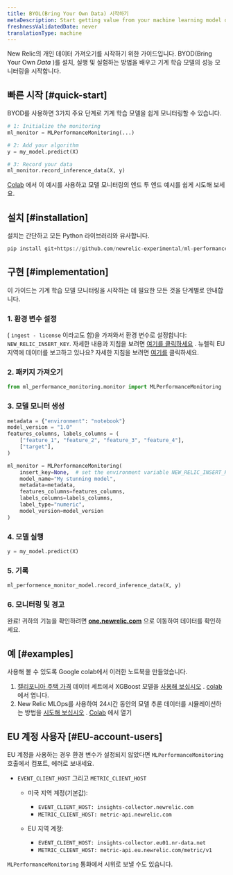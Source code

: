 ```yaml
---
title: BYOL(Bring Your Own Data) 시작하기
metaDescription: Start getting value from your machine learning model data in just a few minutes within New Relic
freshnessValidatedDate: never
translationType: machine
---
```


New Relic의 개인 데이터 가져오기를 시작하기 위한 가이드입니다. BYOD(Bring Your Own *Data* )를 설치, 실행 및 실험하는 방법을 배우고 기계 학습 모델의 성능 모니터링을 시작합니다.

## 빠른 시작 [#quick-start]

BYOD를 사용하면 3가지 주요 단계로 기계 학습 모델을 쉽게 모니터링할 수 있습니다.

```python
# 1: Initialize the monitoring
ml_monitor = MLPerformanceMonitoring(...)

# 2: Add your algorithm
y = my_model.predict(X)

# 3: Record your data
ml_monitor.record_inference_data(X, y)
```

[Colab](https://colab.research.google.com/github/newrelic-experimental/ml-performance-monitoring/blob/main/examples/XGBoost_on_Boston_housing_prices_dataset.ipynb) 에서 이 예시를 사용하고 모델 모니터링의 엔드 투 엔드 예시를 쉽게 시도해 보세요.

## 설치 [#installation]

설치는 간단하고 모든 Python 라이브러리와 유사합니다.

```python
pip install git+https://github.com/newrelic-experimental/ml-performance-monitoring.git
```

## 구현 [#implementation]

이 가이드는 기계 학습 모델 모니터링을 시작하는 데 필요한 모든 것을 단계별로 안내합니다.

### 1. 환경 변수 설정

<InlinePopover type="licenseKey" />( `ingest - license` 이라고도 함)을 가져와서 환경 변수로 설정합니다: `NEW_RELIC_INSERT_KEY`. 자세한 내용과 지침을 보려면 [여기를 클릭하세요](/docs/apis/intro-apis/new-relic-api-keys/#license-key) . 뉴렐릭 EU 지역에 데이터를 보고하고 있나요? 자세한 지침을 보려면 [여기를](#EU-account-users) 클릭하세요.

### 2. 패키지 가져오기

```python
from ml_performance_monitoring.monitor import MLPerformanceMonitoring
```

### 3. 모델 모니터 생성

```python
metadata = {"environment": "notebook"}
model_version = "1.0"
features_columns, labels_columns = (
    ["feature_1", "feature_2", "feature_3", "feature_4"],
    ["target"],
)

ml_monitor = MLPerformanceMonitoring(
    insert_key=None,  # set the environment variable NEW_RELIC_INSERT_KEY or send your insert key here
    model_name="My stunning model",
    metadata=metadata,
    features_columns=features_columns,
    labels_columns=labels_columns,
    label_type="numeric",
    model_version=model_version
)
```

### 4. 모델 실행

```python
y = my_model.predict(X)
```

### 5. 기록

```python
ml_performence_monitor_model.record_inference_data(X, y)
```

### 6. 모니터링 및 경고

완료! 귀하의 기능을 확인하려면 <DNT>**[one.newrelic.com](https://one.newrelic.com/all-capabilities)**</DNT> 으로 이동하여 데이터를 확인하세요.

## 예 [#examples]

사용해 볼 수 있도록 Google colab에서 이러한 노트북을 만들었습니다.

1. [캘리포니아 주택 가격](https://scikit-learn.org/stable/modules/generated/sklearn.datasets.fetch_california_housing.html) 데이터 세트에서 XGBoost 모델을 [사용해 보십시오](https://github.com/newrelic-experimental/ml-performance-monitoring/blob/main/examples/XGBoost_on_California_housing_prices_dataset.ipynb) . [colab](https://colab.research.google.com/github/newrelic-experimental/ml-performance-monitoring/blob/main/examples/XGBoost_on_California_housing_prices_dataset.ipynb) 에서 엽니다.
2. New Relic MLOps를 사용하여 24시간 동안의 모델 추론 데이터를 시뮬레이션하는 방법을 [시도해 보십시오](https://github.com/newrelic-experimental/ml-performance-monitoring/blob/main/examples/sklearn.RandomForestClassifier_on_Iris_dataset.ipynb) . [Colab](https://colab.research.google.com/github/newrelic-experimental/ml-performance-monitoring/blob/main/examples/sklearn.RandomForestClassifier_on_Iris_dataset.ipynb) 에서 열기

## EU 계정 사용자 [#EU-account-users]

EU 계정을 사용하는 경우 환경 변수가 설정되지 않았다면 `MLPerformanceMonitoring` 호출에서 컴포트, 에러로 보내세요.

* `EVENT_CLIENT_HOST` 그리고 `METRIC_CLIENT_HOST`

  * 미국 지역 계정(기본값):

    * `EVENT_CLIENT_HOST: insights-collector.newrelic.com`
    * `METRIC_CLIENT_HOST: metric-api.newrelic.com`

  * EU 지역 계정:

    * `EVENT_CLIENT_HOST: insights-collector.eu01.nr-data.net`
    * `METRIC_CLIENT_HOST: metric-api.eu.newrelic.com/metric/v1`

`MLPerformanceMonitoring` 통화에서 시위로 보낼 수도 있습니다.